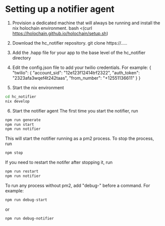 
<Meta title="Notifier agent" />

# Setting up a notifier agent

1. Provision a dedicated machine that will always be running and install the nix holochain environment.
bash <(curl https://holochain.github.io/holochain/setup.sh)

2. Download the hc_notifier repository.
git clone https://.....

3. Add the .happ file for your app to the base level of the hc_notifier directory

4. Edit the config.json file to add your twilio credentials. For example:
{
  "twilio": {
    "account_sid": "12e123f12414trf2322",
    "auth_token": "2323afa3wqef4t242taas",
    "from_number": "+12551136611"
  }
}

5. Start the nix environment
```bash
cd hc_notifier
nix develop
```

6. Start the notifier agent
The first time you start the notifier, run
```bash
npm run generate
npm run start
npm run notifier
```

This will start the notifier running as a pm2 process.
To stop the process, run 

```bash
npm stop
```

If you need to restart the notifer after stopping it, run
```bash
npm run restart
npm run notifier
```

To run any process without pm2, add "debug-" before a command. For example:
```bash
npm run debug-start
```
or
```bash
npm run debug-notifier
```